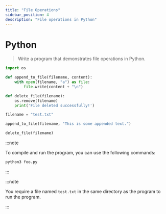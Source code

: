 ```yaml
---
title: "File Operations"
sidebar_position: 4
description: "File operations in Python"
---
```



# <Heading name="banner" description="File Operations">Python</Heading>

> Write a program that demonstrates file operations in Python.

```python
import os

def append_to_file(filename, content):
    with open(filename, "a") as file:
        file.write(content + "\n")

def delete_file(filename):
    os.remove(filename)
    print('File deleted successfully!')

filename = "test.txt"

append_to_file(filename, "This is some appended text.")

delete_file(filename)
```

:::note

To compile and run the program, you can use the following commands:

```bash
python3 foo.py
```

:::

:::note

You require a file named `test.txt` in the same directory as the program to run the program.

:::
